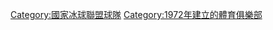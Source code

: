 {{Commons cat|Edmonton Oilers}}
{{Main|愛民頓油人}}

[[Category:國家冰球聯盟球隊|Category:國家冰球聯盟球隊]]
[[Category:1972年建立的體育俱樂部|Category:1972年建立的體育俱樂部]]